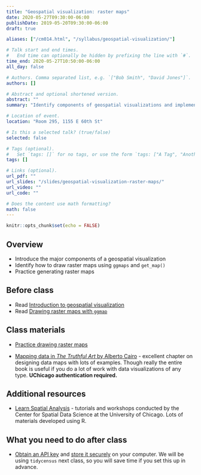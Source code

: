 ```yaml
---
title: "Geospatial visualization: raster maps"
date: 2020-05-27T09:30:00-06:00
publishDate: 2019-05-20T09:30:00-06:00
draft: true

aliases: ["/cm014.html", "/syllabus/geospatial-visualization/"]

# Talk start and end times.
#   End time can optionally be hidden by prefixing the line with `#`.
time_end: 2020-05-27T10:50:00-06:00
all_day: false

# Authors. Comma separated list, e.g. `["Bob Smith", "David Jones"]`.
authors: []

# Abstract and optional shortened version.
abstract: ""
summary: "Identify components of geospatial visualizations and implement raster maps using ggplot2."

# Location of event.
location: "Room 295, 1155 E 60th St"

# Is this a selected talk? (true/false)
selected: false

# Tags (optional).
#   Set `tags: []` for no tags, or use the form `tags: ["A Tag", "Another Tag"]` for one or more tags.
tags: []

# Links (optional).
url_pdf: ""
url_slides: "/slides/geospatial-visualization-raster-maps/"
url_video: ""
url_code: ""

# Does the content use math formatting?
math: false
---
```


```r
knitr::opts_chunk$set(echo = FALSE)
```

## Overview

* Introduce the major components of a geospatial visualization
* Identify how to draw raster maps using `ggmaps` and `get_map()`
* Practice generating raster maps

## Before class

* Read [Introduction to geospatial visualization](/notes/intro-geospatial-viz/)
* Read [Drawing raster maps with `ggmap`](/notes/raster-maps-with-ggmap/)

## Class materials

* [Practice drawing raster maps](/notes/raster-maps-practice/)

* [Mapping data in *The Truthful Art* by Alberto Cairo](https://uchicago.ares.atlas-sys.com/ares/ares.dll?SessionID=A103809140M&Action=10&Type=10&Value=696335) - excellent chapter on designing data maps with lots of examples. Though really the entire book is useful if you do a lot of work with data visualizations of any type. **UChicago authentication required.**

## Additional resources

* [Learn Spatial Analysis](https://spatialanalysis.github.io/) - tutorials and workshops conducted by the Center for Spatial Data Science at the University of Chicago. Lots of materials developed using R.

## What you need to do after class

* [Obtain an API key](https://api.census.gov/data/key_signup.html) and [store it securely](/notes/application-program-interface/#census-data-with-tidycensus) on your computer. We will be using `tidycensus` next class, so you will save time if you set this up in advance.
